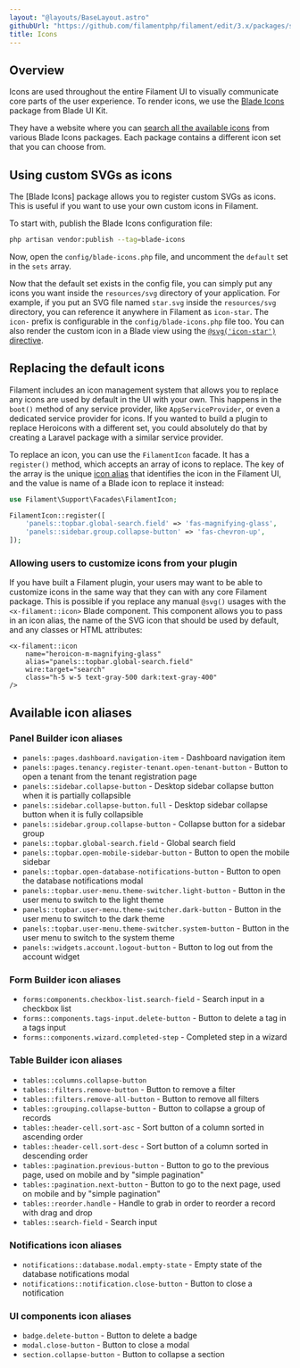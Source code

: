 ```yaml
---
layout: "@layouts/BaseLayout.astro"
githubUrl: "https://github.com/filamentphp/filament/edit/3.x/packages/support/docs/03-icons.md"
title: Icons
---
```


## Overview

Icons are used throughout the entire Filament UI to visually communicate core parts of the user experience. To render icons, we use the [Blade Icons](https://github.com/blade-ui-kit/blade-icons) package from Blade UI Kit.

They have a website where you can [search all the available icons](https://blade-ui-kit.com/blade-icons?set=1#search) from various Blade Icons packages. Each package contains a different icon set that you can choose from.

## Using custom SVGs as icons

The [Blade Icons] package allows you to register custom SVGs as icons. This is useful if you want to use your own custom icons in Filament.

To start with, publish the Blade Icons configuration file:

```bash
php artisan vendor:publish --tag=blade-icons
```

Now, open the `config/blade-icons.php` file, and uncomment the `default` set in the `sets` array.

Now that the default set exists in the config file, you can simply put any icons you want inside the `resources/svg` directory of your application. For example, if you put an SVG file named `star.svg` inside the `resources/svg` directory, you can reference it anywhere in Filament as `icon-star`. The `icon-` prefix is configurable in the `config/blade-icons.php` file too. You can also render the custom icon in a Blade view using the [`@svg('icon-star')` directive](https://github.com/blade-ui-kit/blade-icons#directive).

## Replacing the default icons

Filament includes an icon management system that allows you to replace any icons are used by default in the UI with your own. This happens in the `boot()` method of any service provider, like `AppServiceProvider`, or even a dedicated service provider for icons. If you wanted to build a plugin to replace Heroicons with a different set, you could absolutely do that by creating a Laravel package with a similar service provider.

To replace an icon, you can use the `FilamentIcon` facade. It has a `register()` method, which accepts an array of icons to replace. The key of the array is the unique [icon alias](#available-icon-aliases) that identifies the icon in the Filament UI, and the value is name of a Blade icon to replace it instead:

```php
use Filament\Support\Facades\FilamentIcon;

FilamentIcon::register([
    'panels::topbar.global-search.field' => 'fas-magnifying-glass',
    'panels::sidebar.group.collapse-button' => 'fas-chevron-up',
]);
```

### Allowing users to customize icons from your plugin

If you have built a Filament plugin, your users may want to be able to customize icons in the same way that they can with any core Filament package. This is possible if you replace any manual `@svg()` usages with the `<x-filament::icon>` Blade component. This component allows you to pass in an icon alias, the name of the SVG icon that should be used by default, and any classes or HTML attributes:

```blade
<x-filament::icon
    name="heroicon-m-magnifying-glass"
    alias="panels::topbar.global-search.field"
    wire:target="search"
    class="h-5 w-5 text-gray-500 dark:text-gray-400"
/>
```

## Available icon aliases

### Panel Builder icon aliases

- `panels::pages.dashboard.navigation-item` - Dashboard navigation item
- `panels::pages.tenancy.register-tenant.open-tenant-button` - Button to open a tenant from the tenant registration page
- `panels::sidebar.collapse-button` - Desktop sidebar collapse button when it is partially collapsible
- `panels::sidebar.collapse-button.full` - Desktop sidebar collapse button when it is fully collapsible
- `panels::sidebar.group.collapse-button` - Collapse button for a sidebar group
- `panels::topbar.global-search.field` - Global search field
- `panels::topbar.open-mobile-sidebar-button` - Button to open the mobile sidebar
- `panels::topbar.open-database-notifications-button` - Button to open the database notifications modal
- `panels::topbar.user-menu.theme-switcher.light-button` - Button in the user menu to switch to the light theme
- `panels::topbar.user-menu.theme-switcher.dark-button` - Button in the user menu to switch to the dark theme
- `panels::topbar.user-menu.theme-switcher.system-button` - Button in the user menu to switch to the system theme
- `panels::widgets.account.logout-button` - Button to log out from the account widget

### Form Builder icon aliases

- `forms:components.checkbox-list.search-field` - Search input in a checkbox list
- `forms::components.tags-input.delete-button` - Button to delete a tag in a tags input
- `forms::components.wizard.completed-step` - Completed step in a wizard

### Table Builder icon aliases

- `tables::columns.collapse-button`
- `tables::filters.remove-button` - Button to remove a filter
- `tables::filters.remove-all-button` - Button to remove all filters
- `tables::grouping.collapse-button` - Button to collapse a group of records
- `tables::header-cell.sort-asc` - Sort button of a column sorted in ascending order
- `tables::header-cell.sort-desc` - Sort button of a column sorted in descending order
- `tables::pagination.previous-button` - Button to go to the previous page, used on mobile and by "simple pagination"
- `tables::pagination.next-button` - Button to go to the next page, used on mobile and by "simple pagination"
- `tables::reorder.handle` - Handle to grab in order to reorder a record with drag and drop
- `tables::search-field` - Search input

### Notifications icon aliases

- `notifications::database.modal.empty-state` - Empty state of the database notifications modal
- `notifications::notification.close-button` - Button to close a notification

### UI components icon aliases

- `badge.delete-button` - Button to delete a badge
- `modal.close-button` - Button to close a modal
- `section.collapse-button` - Button to collapse a section
